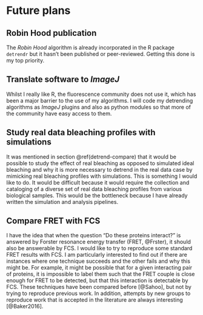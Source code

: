 # Future plans


## Robin Hood publication

The _Robin Hood_ algorithm is already incorporated in the R package `detrendr` but it hasn't been published or peer-reviewed. Getting this done is my top priority.


## Translate software to _ImageJ_

Whilst I really like R, the fluorescence community does not use it, which has been a major barrier to the use of my algorithms. I will code my detrending algorithms as _ImageJ_ plugins and also as python modules so that more of the community have easy access to them.


## Study real data bleaching profiles with simulations {#mimic}

It was mentioned in section \@ref(detrend-compare) that it would be possible to study the effect of real bleaching as opposed to simulated ideal bleaching and why it is more necessary to detrend in the real data case by mimicking real bleaching profiles with simulations. This is something I would like to do. It would be difficult because it would require the collection and cataloging of a diverse set of real data bleaching profiles from various biological samples. This would be the bottleneck because I have already written the simulation and analysis pipelines. 


## Compare FRET with FCS

I have the idea that when the question "Do these proteins interact?" is answered by Forster resonance energy transfer (FRET, @Frster), it should also be answerable by FCS. I would like to try to reproduce some standard FRET results with FCS. I am particularly interested to find out if there are instances where one technique succeeds and the other fails and why this might be. For example, it might be possible that for a given interacting pair of proteins, it is impossible to label them such that the FRET couple is close enough for FRET to be detected, but that this interaction is detectable by FCS. These techniques have been compared before [@Sahoo], but not by trying to reproduce previous work. In addition, attempts by new groups to reproduce work that is accepted in the literature are always interesting [@Baker2016]. 

